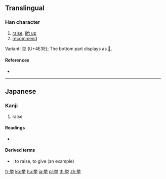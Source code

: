 {{character info/new}}
{{also|拳|舉}}
==Translingual==
{{Han simplified forms|舉|挙|举}}

===Han character===
{{Han char|rn=64|rad=手|as=06|sn=10|four=|canj=FCQ,XFCQ|ids=⿱兴手}}

# [[raise]], [[lift up]]
# [[recommend]]

Variant: [[举]] (U+4E3E); The bottom part displays as [[𠀆]].

====References====
* {{Han ref|kx=0431.171|dkj=12081|dj=0780.230|hdz=31864.081|uh=6319|ud=25369}}

----

==Japanese==

===Kanji===
{{ja-kanji|grade=4|rs=手06|style=s|kyu=擧}}

# raise

====Readings====
* {{ja-readings|goon=[[こ]] (ko)|kanon=[[きょ]] (kyo)|kun=[[あげる]] (ageru), [[あがる]] (agaru), [[こぞる]] (kozoru)}}

====Derived terms====
* {{ja-r|挙げる|あげる}}: to raise, to give (an example)

[[fr:挙]]
[[ko:挙]]
[[hu:挙]]
[[ja:挙]]
[[pl:挙]]
[[th:挙]]
[[zh:挙]]